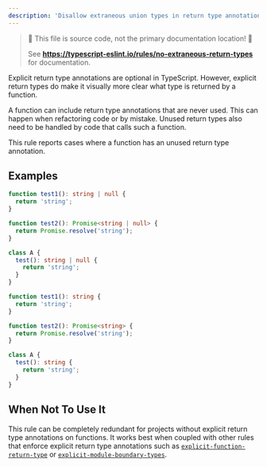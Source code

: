 ```yaml
---
description: 'Disallow extraneous union types in return type annotations.'
---
```



> 🛑 This file is source code, not the primary documentation location! 🛑
>
> See **https://typescript-eslint.io/rules/no-extraneous-return-types** for documentation.

Explicit return type annotations are optional in TypeScript. However, explicit return types do make it visually more clear what type is returned by a function.

A function can include return type annotations that are never used. This can happen when refactoring code or by mistake. Unused return types also need to be handled by code that calls such a function.

This rule reports cases where a function has an unused return type annotation.

## Examples

<Tabs>
<TabItem value="❌ Incorrect">

```ts
function test1(): string | null {
  return 'string';
}

function test2(): Promise<string | null> {
  return Promise.resolve('string');
}

class A {
  test(): string | null {
    return 'string';
  }
}
```

</TabItem>
<TabItem value="✅ Correct">

```ts
function test1(): string {
  return 'string';
}

function test2(): Promise<string> {
  return Promise.resolve('string');
}

class A {
  test(): string {
    return 'string';
  }
}
```

</TabItem>
</Tabs>

## When Not To Use It

This rule can be completely redundant for projects without explicit return type annotations on functions. It works best when coupled with other rules that enforce explicit return type annotations such as [`explicit-function-return-type`](https://typescript-eslint.io/rules/explicit-function-return-type) or [`explicit-module-boundary-types`](https://typescript-eslint.io/rules/explicit-module-boundary-types).

```

```
